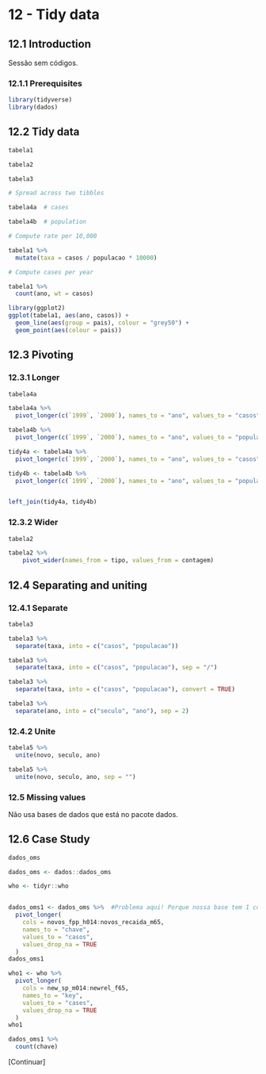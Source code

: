 # 12 - Tidy data

## 12.1 Introduction

Sessão sem códigos.


### 12.1.1 Prerequisites

```r
library(tidyverse)
library(dados)
```

## 12.2 Tidy data

```r

tabela1

tabela2

tabela3

# Spread across two tibbles

tabela4a  # cases

tabela4b  # population
```

```r
# Compute rate per 10,000

tabela1 %>% 
  mutate(taxa = casos / populacao * 10000)
```

```r
# Compute cases per year

tabela1 %>% 
  count(ano, wt = casos)
```

```r
library(ggplot2)
ggplot(tabela1, aes(ano, casos)) + 
  geom_line(aes(group = pais), colour = "grey50") + 
  geom_point(aes(colour = pais))
```

## 12.3 Pivoting

### 12.3.1 Longer


```r
tabela4a
```

```r
tabela4a %>% 
  pivot_longer(c(`1999`, `2000`), names_to = "ano", values_to = "casos")
```

```r
tabela4b %>% 
  pivot_longer(c(`1999`, `2000`), names_to = "ano", values_to = "populacao")
```


```r
tidy4a <- tabela4a %>% 
  pivot_longer(c(`1999`, `2000`), names_to = "ano", values_to = "casos")

tidy4b <- tabela4b %>% 
  pivot_longer(c(`1999`, `2000`), names_to = "ano", values_to = "populacao")


left_join(tidy4a, tidy4b)
```


### 12.3.2 Wider

```r
tabela2
```

```r
tabela2 %>%
    pivot_wider(names_from = tipo, values_from = contagem)
```

## 12.4 Separating and uniting

### 12.4.1 Separate

```r
tabela3
```

```r
tabela3 %>% 
  separate(taxa, into = c("casos", "populacao"))
```

```r
tabela3 %>% 
  separate(taxa, into = c("casos", "populacao"), sep = "/")
```


```r
tabela3 %>% 
  separate(taxa, into = c("casos", "populacao"), convert = TRUE)
```




```r
tabela3 %>% 
  separate(ano, into = c("seculo", "ano"), sep = 2)
```

### 12.4.2 Unite

```r
tabela5 %>% 
  unite(novo, seculo, ano)
```

```r
tabela5 %>% 
  unite(novo, seculo, ano, sep = "")
```



### 12.5 Missing values

Não usa bases de dados que está no pacote dados.


## 12.6 Case Study

```r
dados_oms
```

```r

dados_oms <- dados::dados_oms

who <- tidyr::who


dados_oms1 <- dados_oms %>%  #Problema aqui! Porque nossa base tem 1 coluna a menos?
  pivot_longer(
    cols = novos_fpp_h014:novos_recaida_m65, 
    names_to = "chave", 
    values_to = "casos", 
    values_drop_na = TRUE
  )
dados_oms1
```

```r
who1 <- who %>% 
  pivot_longer(
    cols = new_sp_m014:newrel_f65, 
    names_to = "key", 
    values_to = "cases", 
    values_drop_na = TRUE
  )
who1
```


```r
dados_oms1 %>% 
  count(chave)
```

[Continuar]